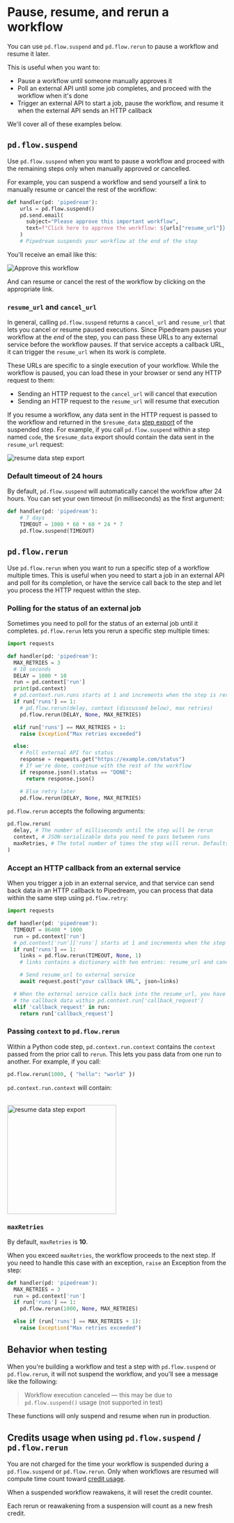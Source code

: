 
# Pause, resume, and rerun a workflow

You can use `pd.flow.suspend` and `pd.flow.rerun` to pause a workflow and resume it later.

This is useful when you want to:

- Pause a workflow until someone manually approves it
- Poll an external API until some job completes, and proceed with the workflow when it's done
- Trigger an external API to start a job, pause the workflow, and resume it when the external API sends an HTTP callback

We'll cover all of these examples below.

## `pd.flow.suspend`

Use `pd.flow.suspend` when you want to pause a workflow and proceed with the remaining steps only when manually approved or cancelled.

For example, you can suspend a workflow and send yourself a link to manually resume or cancel the rest of the workflow:

```python
def handler(pd: 'pipedream'):
    urls = pd.flow.suspend()
    pd.send.email(
      subject="Please approve this important workflow",
      text=f"Click here to approve the workflow: ${urls["resume_url"]}, and cancel here: ${urls["cancel_url"]}"
    )
    # Pipedream suspends your workflow at the end of the step
```

You'll receive an email like this:

![Approve this workflow](https://res.cloudinary.com/pipedreamin/image/upload/v1655272047/docs/approve-workflow_oc06k3.png)

And can resume or cancel the rest of the workflow by clicking on the appropriate link.

### `resume_url` and `cancel_url`

In general, calling `pd.flow.suspend` returns a `cancel_url` and `resume_url` that lets you cancel or resume paused executions. Since Pipedream pauses your workflow at the _end_ of the step, you can pass these URLs to any external service before the workflow pauses. If that service accepts a callback URL, it can trigger the `resume_url` when its work is complete.

These URLs are specific to a single execution of your workflow. While the workflow is paused, you can load these in your browser or send any HTTP request to them:

- Sending an HTTP request to the `cancel_url` will cancel that execution
- Sending an HTTP request to the `resume_url` will resume that execution

If you resume a workflow, any data sent in the HTTP request is passed to the workflow and returned in the `$resume_data` [step export](/core/#step-exports) of the suspended step. For example, if you call `pd.flow.suspend` within a step named `code`, the `$resume_data` export should contain the data sent in the `resume_url` request:

![resume data step export](https://res.cloudinary.com/pipedreamin/image/upload/v1655271815/docs/resume_data_lafhxr.png)

### Default timeout of 24 hours

By default, `pd.flow.suspend` will automatically cancel the workflow after 24 hours. You can set your own timeout (in milliseconds) as the first argument:

```python
def handler(pd: 'pipedream'):
    # 7 days
    TIMEOUT = 1000 * 60 * 60 * 24 * 7
    pd.flow.suspend(TIMEOUT)
```

## `pd.flow.rerun`

Use `pd.flow.rerun` when you want to run a specific step of a workflow multiple times. This is useful when you need to start a job in an external API and poll for its completion, or have the service call back to the step and let you process the HTTP request within the step.

### Polling for the status of an external job

Sometimes you need to poll for the status of an external job until it completes. `pd.flow.rerun` lets you rerun a specific step multiple times:

```python
import requests

def handler(pd: 'pipedream'):
  MAX_RETRIES = 3
  # 10 seconds
  DELAY = 1000 * 10
  run = pd.context['run']
  print(pd.context)
  # pd.context.run.runs starts at 1 and increments when the step is rerun
  if run['runs'] == 1:
    # pd.flow.rerun(delay, context (discussed below), max retries)
    pd.flow.rerun(DELAY, None, MAX_RETRIES)

  elif run['runs'] == MAX_RETRIES + 1:
    raise Exception("Max retries exceeded")

  else:
    # Poll external API for status
    response = requests.get("https://example.com/status")
    # If we're done, continue with the rest of the workflow
    if response.json().status == "DONE":
      return response.json()

    # Else retry later
    pd.flow.rerun(DELAY, None, MAX_RETRIES)
```

`pd.flow.rerun` accepts the following arguments:

```python
pd.flow.rerun(
  delay, # The number of milliseconds until the step will be rerun
  context, # JSON-serializable data you need to pass between runs
  maxRetries, # The total number of times the step will rerun. Defaults to 10
)
```

### Accept an HTTP callback from an external service

When you trigger a job in an external service, and that service can send back data in an HTTP callback to Pipedream, you can process that data within the same step using `pd.flow.retry`:

```python
import requests

def handler(pd: 'pipedream'):
  TIMEOUT = 86400 * 1000
  run = pd.context['run']
  # pd.context['run']['runs'] starts at 1 and increments when the step is rerun
  if run['runs'] == 1:
    links = pd.flow.rerun(TIMEOUT, None, 1)
    # links contains a dictionary with two entries: resume_url and cancel_url

    # Send resume_url to external service
    await request.post("your callback URL", json=links)

  # When the external service calls back into the resume_url, you have access to
  # the callback data within pd.context.run['callback_request']
  elif 'callback_request' in run:
    return run['callback_request']

```

### Passing `context` to `pd.flow.rerun`

Within a Python code step, `pd.context.run.context` contains the `context` passed from the prior call to `rerun`. This lets you pass data from one run to another. For example, if you call:

```python
pd.flow.rerun(1000, { "hello": "world" })
```

`pd.context.run.context` will contain:

<br />
<img src="https://res.cloudinary.com/pipedreamin/image/upload/v1655274732/docs/Screen_Shot_2022-06-14_at_11.32.06_PM_dmzgkh.png" alt="resume data step export" width="250px"/>
<br />

### `maxRetries`

By default, `maxRetries` is **10**.

When you exceed `maxRetries`, the workflow proceeds to the next step. If you need to handle this case with an exception, `raise` an Exception from the step:

```python
def handler(pd: 'pipedream'):
  MAX_RETRIES = 3
  run = pd.context['run']
  if run['runs'] == 1:
    pd.flow.rerun(1000, None, MAX_RETRIES)

  else if (run['runs'] == MAX_RETRIES + 1):
    raise Exception("Max retries exceeded")
```

## Behavior when testing

When you're building a workflow and test a step with `pd.flow.suspend` or `pd.flow.rerun`, it will not suspend the workflow, and you'll see a message like the following:

> Workflow execution canceled — this may be due to `pd.flow.suspend()` usage (not supported in test)

These functions will only suspend and resume when run in production.

## Credits usage when using `pd.flow.suspend` / `pd.flow.rerun`

You are not charged for the time your workflow is suspended during a `pd.flow.suspend` or `pd.flow.rerun`. Only when workflows are resumed will compute time count toward [credit usage](/pricing/#credits).

<Callout type="warning">
When a suspended workflow reawakens, it will reset the credit counter.

Each rerun or reawakening from a suspension will count as a new fresh credit.
</Callout>
